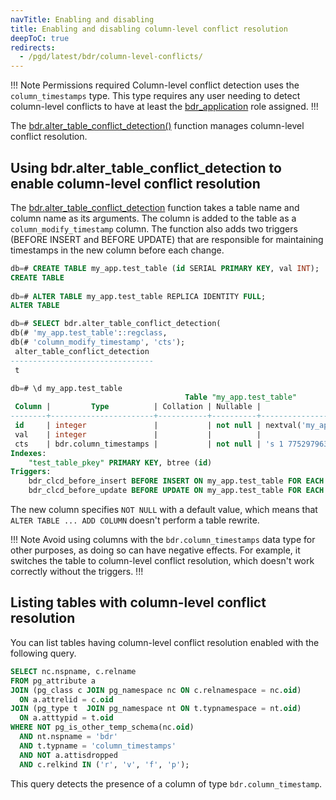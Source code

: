 ```yaml
---
navTitle: Enabling and disabling
title: Enabling and disabling column-level conflict resolution
deepToC: true
redirects:
  - /pgd/latest/bdr/column-level-conflicts/
---
```


!!! Note Permissions required
Column-level conflict detection uses the `column_timestamps` type. This type requires any user needing to detect column-level conflicts to have at least the [bdr_application](../../security/pgd-predefined-roles/#bdr_application) role assigned.
!!!

The [bdr.alter_table_conflict_detection()](https://www.enterprisedb.com/docs/pgd/latest/reference/conflict_functions/#bdralter_table_conflict_detection) function manages column-level conflict resolution.

## Using bdr.alter_table_conflict_detection to enable column-level conflict resolution

The [bdr.alter_table_conflict_detection](https://www.enterprisedb.com/docs/pgd/latest/reference/conflict_functions/#bdralter_table_conflict_detection) function takes a table name and column name as its arguments. The column is added to the table as a `column_modify_timestamp` column. The function also adds two triggers (BEFORE INSERT and BEFORE UPDATE) that are responsible for maintaining timestamps in the new column before each change.

```sql
db=# CREATE TABLE my_app.test_table (id SERIAL PRIMARY KEY, val INT);
CREATE TABLE
 
db=# ALTER TABLE my_app.test_table REPLICA IDENTITY FULL;
ALTER TABLE

db=# SELECT bdr.alter_table_conflict_detection(
db(# 'my_app.test_table'::regclass, 
db(# 'column_modify_timestamp', 'cts');
 alter_table_conflict_detection
--------------------------------
 t

db=# \d my_app.test_table
                                       Table "my_app.test_table"
 Column |         Type          | Collation | Nullable |                     Default
--------+-----------------------+-----------+----------+--------------------------------------------------
 id     | integer               |           | not null | nextval('my_app.test_table_id_seq'::regclass)
 val    | integer               |           |          |
 cts    | bdr.column_timestamps |           | not null | 's 1 775297963454602 0 0'::bdr.column_timestamps
Indexes:
    "test_table_pkey" PRIMARY KEY, btree (id)
Triggers:
    bdr_clcd_before_insert BEFORE INSERT ON my_app.test_table FOR EACH ROW EXECUTE FUNCTION bdr.column_timestamps_current_insert()
    bdr_clcd_before_update BEFORE UPDATE ON my_app.test_table FOR EACH ROW EXECUTE FUNCTION bdr.column_timestamps_current_update()
```

The new column specifies `NOT NULL` with a default value, which means that `ALTER TABLE ... ADD COLUMN` doesn't perform a table rewrite.

!!! Note 
Avoid using columns with the `bdr.column_timestamps` data type for other purposes, as doing so can have negative effects. For example, it switches the table to column-level conflict resolution, which doesn't work correctly without the triggers.
!!!

## Listing tables with column-level conflict resolution

You can list tables having column-level conflict resolution enabled with the following query. 

```sql
SELECT nc.nspname, c.relname
FROM pg_attribute a
JOIN (pg_class c JOIN pg_namespace nc ON c.relnamespace = nc.oid)
  ON a.attrelid = c.oid
JOIN (pg_type t  JOIN pg_namespace nt ON t.typnamespace = nt.oid)
  ON a.atttypid = t.oid
WHERE NOT pg_is_other_temp_schema(nc.oid)
  AND nt.nspname = 'bdr'
  AND t.typname = 'column_timestamps'
  AND NOT a.attisdropped
  AND c.relkind IN ('r', 'v', 'f', 'p');
```

This query detects the presence of a column of type `bdr.column_timestamp`.
